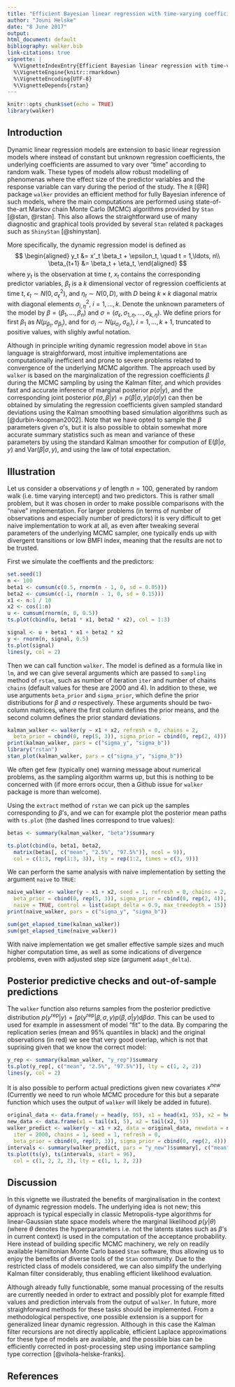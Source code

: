 ```yaml
---
title: "Efficient Bayesian linear regression with time-varying coefficients"
author: "Jouni Helske"
date: "8 June 2017"
output:
html_document: default
bibliography: walker.bib
link-citations: true
vignette: |
  %\VignetteIndexEntry{Efficient Bayesian linear regression with time-varying coefficients}
  %\VignetteEngine{knitr::rmarkdown}
  %\VignetteEncoding{UTF-8}
  %\VignetteDepends{rstan}
---
```

  
```r
knitr::opts_chunk$set(echo = TRUE)
library(walker)
```

## Introduction

Dynamic linear regression models are extension to basic linear regression models where instead of constant but unknown regression coefficients, the underlying coefficients are assumed to vary over "time" according to random walk. These types of models allow robust modelling of phenomenas where the effect size of the predictor variables and the response variable can vary during the period of the study. The `R` [@R] package `walker` provides an efficient method for fully Bayesian inference of such models, where the main computations are performed using state-of-the-art Markov chain Monte Carlo (MCMC) algorithms provided by `Stan` [@stan, @rstan]. This also allows the straightforward use of many diagnostic and graphical tools provided by several `Stan` related `R` packages such as `ShinyStan` [@shinystan].

More specifically, the dynamic regression model is defined as
$$
\begin{aligned}
y_t &= x'_t \beta_t + \epsilon_t, \quad t = 1,\ldots, n\\
\beta_{t+1} &= \beta_t + \eta_t,
\end{aligned}
$$
where $y_t$ is the observation at time $t$, $x_t$ contains the corresponding predictor variables, $\beta_t$ is a $k$ dimensional vector of regression coefficients at time $t$, $\epsilon_t \sim N(0, \sigma^2_{\epsilon})$, and $\eta_t \sim N(0, D)$, with $D$ being $k \times k$ diagonal matrix with diagonal elements $\sigma^2_{i,\eta}$, $i=1,\ldots,k$. Denote the unknown parameters of the model by $\beta = (\beta_1, \ldots, \beta_n)$ and $\sigma = (\sigma_{\epsilon}, \sigma_{1, \eta}, \ldots, \sigma_{k, \eta})$. We define priors for first $\beta_1$ as $N(\mu_{\beta_1}, \sigma_{\beta_1})$, and for $\sigma_i \sim N(\mu_{\sigma_i}, \sigma_{\sigma_i})$, $i=1,\ldots,k+1$, truncated to positive values, with slighly awful notation.

Although in principle writing dynamic regression model above in `Stan` language is straighforward, most intuitive implementations are computationally inefficient and prone to severe problems related to convergence of the underlying MCMC algorithm. The approach used by `walker` is based on the marginalization of the regression coefficients $\beta$ during the MCMC sampling by using the Kalman filter, and which provides fast and accurate inference of marginal posterior $p(\sigma | y)$, and the corresponding joint posterior $p(\sigma, \beta | y) = p(\beta | \sigma, y)p(\sigma | y)$ can then be obtained by simulating the regression coefficients given sampled standard deviations using the Kalman smoothing based simulation algorithms such as [@durbin-koopman2002]. Note that we have opted to sample the $\beta$ parameters given $\sigma$'s, but it is also possible to obtain somewhat more accurate summary statistics such as mean and variance of these parameters by using the standard Kalman smoother for compution of $\textrm{E}(\beta| \sigma, y)$ and $\textrm{Var}(\beta| \sigma, y)$, and using the law of total expectation.

## Illustration

Let us consider a observations $y$ of length $n=100$, generated by random walk (i.e. time varying intercept) and two predictors. This is rather small problem, but it was chosen in order to make possible comparisons with the "naive" implementation. For larger problems (in terms of number of observations and especially number of predictors) it is very difficult to get naive implementation to work at all, as even after tweaking several parameters of the underlying MCMC sampler, one typically ends up with divergent transitions or low BMFI index, meaning that the results are not to be trusted. 

First we simulate the coeffients and the predictors:

```r
set.seed(1)
n <- 100
beta1 <- cumsum(c(0.5, rnorm(n - 1, 0, sd = 0.05)))
beta2 <- cumsum(c(-1, rnorm(n - 1, 0, sd = 0.15)))
x1 <- n:1 / 10
x2 <- cos(1:n)
u <- cumsum(rnorm(n, 0, 0.5))
ts.plot(cbind(u, beta1 * x1, beta2 * x2), col = 1:3)
```

```r
signal <- u + beta1 * x1 + beta2 * x2
y <- rnorm(n, signal, 0.5)
ts.plot(signal)
lines(y, col = 2)
```

Then we can call function `walker`. The model is defined as a formula like in `lm`, and we can give several arguments which are passed to `sampling` method of `rstan`, such as number of iteration `iter` and number of chains `chains` (default values for these are 2000 and 4). In addition to these, we use arguments `beta_prior` and `sigma_prior`, which define the prior distributions for $\beta$ and $\sigma$ respectively. These arguments should be two-column matrices, where the first column defines the prior means, and the second column defines the prior standard deviations.

```r
kalman_walker <- walker(y ~ x1 + x2, refresh = 0, chains = 2,
  beta_prior = cbind(0, rep(5, 3)), sigma_prior = cbind(0, rep(2, 4)))
print(kalman_walker, pars = c("sigma_y", "sigma_b"))
library("rstan")
stan_plot(kalman_walker, pars = c("sigma_y", "sigma_b"))
```

We often get few (typically one) warning message about numerical problems, as the sampling algorithm warms up, but this is nothing to be concerned with (if more errors occur, then a Github issue for `walker` package is more than welcome). 

Using the `extract` method of `rstan` we can pick up the samples corresponding to $\beta$'s, and we can for example plot the posterior mean paths with `ts.plot` (the dashed lines correspond to true values):

```r
betas <- summary(kalman_walker, "beta")$summary

ts.plot(cbind(u, beta1, beta2, 
  matrix(betas[, c("mean", "2.5%", "97.5%")], ncol = 9)),
  col = c(1:3, rep(1:3, 3)), lty = rep(1:2, times = c(3, 9)))
```

We can perform the same analysis with naive implementation by setting the argument `naive` to `TRUE`:

```r
naive_walker <- walker(y ~ x1 + x2, seed = 1, refresh = 0, chains = 2,
  beta_prior = cbind(0, rep(5, 3)), sigma_prior = cbind(0, rep(2, 4)),
  naive = TRUE, control = list(adapt_delta = 0.9, max_treedepth = 15))
print(naive_walker, pars = c("sigma_y", "sigma_b"))

sum(get_elapsed_time(kalman_walker))
sum(get_elapsed_time(naive_walker))
```

With naive implementation we get smaller effective sample sizes and much higher computation time, as well as some indications of divergence problems, even with adjusted step size (argument `adapt_delta`).

## Posterior predictive checks and out-of-sample predictions

The `walker` function also returns samples from the posterior predictive distribution $p(y^{\textrm{rep}} | y) = \int p(y^{\textrm{rep}} | \beta, \sigma, y) p(\beta, \sigma | y) \textrm{d}\beta\textrm{d}\sigma$. This can be used to used for example in assessment of model "fit" to the data. By comparing the replication series (mean and 95% quantiles in black) and the original observations (in red) we see that very good overlap, which is not that suprising given that we know the correct model:

```r
y_rep <- summary(kalman_walker, "y_rep")$summary
ts.plot(y_rep[, c("mean", "2.5%", "97.5%")], lty = c(1, 2, 2))
lines(y, col = 2)
```

It is also possible to perform actual predictions given new covariates $x^{new}$ (Currently we need to run whole MCMC procedure for this but a separate function which uses the output of `walker` will likely be added in future).

```r
original_data <- data.frame(y = head(y, 95), x1 = head(x1, 95), x2 = head(x2, 95))
new_data <- data.frame(x1 = tail(x1, 5), x2 = tail(x2, 5))
walker_predict <- walker(y ~ x1 + x2, data = original_data, newdata = new_data, 
  iter = 2000, chains = 1, seed = 1, refresh = 0,
  beta_prior = cbind(0, rep(2, 3)), sigma_prior = cbind(0, rep(2, 4)))
intervals <- summary(walker_predict, pars = "y_new")$summary[, c("mean", "2.5%", "97.5%")]
ts.plot(ts(y), ts(intervals, start = 96),
  col = c(1, 2, 2, 2), lty = c(1, 1, 2, 2))
```

## Discussion

In this vignette we illustrated the benefits of marginalisation in the context of dynamic regression models. The underlying idea is not new; this approach is typical especially in classic Metropolis-type algorithms for linear-Gaussian state space models where the marginal likelihood $p(y | \theta)$ (where $\theta$ denotes the hyperparameters i.e. not the latents states such as $\beta$'s in current context) is used in the computation of the acceptance probability. Here instead of building specific MCMC machinery, we rely on readily available Hamiltonian Monte Carlo based `Stan` software, thus allowing us to enjoy the benefits of diverse tools of the `Stan` community. Due to the restricted class of models considered, we can also simplify the underlying Kalman filter considerably, thus enabling efficient likelihood evaluation.

Although already fully functionable, some manual processing of the results are currently needed in order to extract and possibly plot for example fitted values and prediction intervals from the output of `walker`. In future, more straighforward methods for these tasks should be implemented. From a methodological perspective, one possible extension is a support for generalized linear dynamic regression. Although in this case the Kalman filter recursions are not directly applicable, efficient Laplace approximations for these type of models are available, and the possible bias can be efficiently corrected in post-processing step using importance sampling type correction [@vihola-helske-franks].

## References
